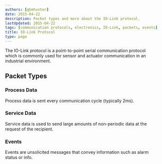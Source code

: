 ```yaml
---
authors: [gbmhunter]
date: 2015-04-22
description: Packet types and more about the IO-Link protocol.
lastUpdated: 2015-04-22
tags: [communication protocols, electronics, IO-Link, packets, events]
title: IO-Link Protocol
type: page
---
```


<WarningIsNotes />

The IO-Link protocol is a point-to-point serial communication protocol which is commonly used for sensor and actuator communication in an industrial environment.

## Packet Types

### Process Data

Process data is sent every communication cycle (typically 2ms).

### Service Data

Service data is used to send large amounts of non-periodic data at the request of the recipient. 

### Events

Events are unsolicited messages that convey information such as alarm status or info.

